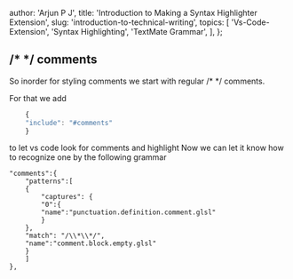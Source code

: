 
  author: 'Arjun P J',
  title: 'Introduction to Making a Syntax Highlighter Extension',
  slug: 'introduction-to-technical-writing',
  topics: [
    'Vs-Code-Extension',
    'Syntax Highlighting',
    'TextMate Grammar',
  ],
};


## /* */ comments

So inorder for styling comments we start with regular /* */ comments.

For that we add 
```js
	{
	"include": "#comments"
	}
```
to let vs code look for comments and highlight
Now we can let it know how to recognize one by the following grammar

```
"comments":{
	"patterns":[
	{
		"captures": {
		"0":{
		"name":"punctuation.definition.comment.glsl"
		}
	},
	"match": "/\\*\\*/",
	"name":"comment.block.empty.glsl"
	}
	]
},

```
